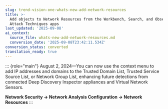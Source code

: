```yaml
---
slug: trend-vision-one-whats-new-add-network-resources
title: >-
  Add objects to Network Resources from the Workbench, Search, and Observed
  Attack Techniques apps
last_updated: '2025-09-08'
ai_context:
  source_file: whats-new-add-network-resources.md
  conversion_date: '2025-09-08T23:42:11.534Z'
conversion_status: converted
translation_ready: true
---
```


::: {role="main"}
August 2, 2024—You can now use the context menu to add IP addresses and domains to the Trusted Domain List, Trusted Service Source List, or Network Group List, enhancing future detections from connected Deep Discovery Inspector appliances and Virtual Network Sensors.

**Network Security → Network Analysis Configuration → Network Resources**
:::
